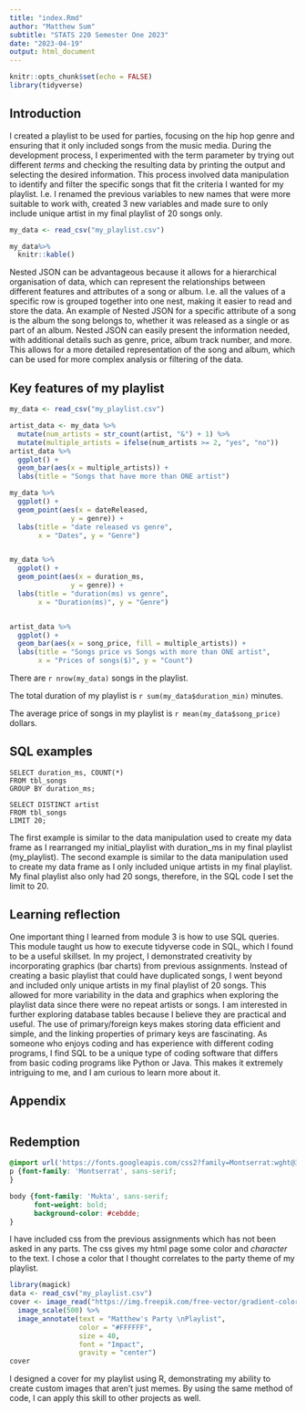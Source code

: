 ---
title: "index.Rmd"
author: "Matthew Sum"
subtitle: "STATS 220 Semester One 2023"
date: "2023-04-19"
output: html_document
---

```{r setup, include=FALSE}
knitr::opts_chunk$set(echo = FALSE)
library(tidyverse)
```

## Introduction
I created a playlist to be used for parties, focusing on the hip hop genre and ensuring that it only included songs from the music media. During the development process, I experimented with the term parameter by trying out different *terms* and checking the resulting data by printing the output and selecting the desired information. This process involved data manipulation to identify and filter the specific songs that fit the criteria I wanted for my playlist. I.e. I renamed the previous variables to new names that were more suitable to work with, created 3 new variables and made sure to only include unique artist in my final playlist of 20 songs only.
```{r, message = FALSE}
my_data <- read_csv("my_playlist.csv") 

my_data%>%
  knitr::kable()
```
Nested JSON can be advantageous because it allows for a hierarchical organisation of data, which can represent the relationships between different features and attributes of a song or album. I.e. all the values of a specific row is grouped together into one nest, making it easier to read and store the data. An example of Nested JSON for a specific attribute of a song is the album the song belongs to, whether it was released as a single or as part of an album. Nested JSON can easily present the information needed, with additional details such as genre, price, album track number, and more. This allows for a more detailed representation of the song and album, which can be used for more complex analysis or filtering of the data.

## Key features of my playlist

```{r, message=FALSE}
my_data <- read_csv("my_playlist.csv") 

artist_data <- my_data %>%
  mutate(num_artists = str_count(artist, "&") + 1) %>%
  mutate(multiple_artists = ifelse(num_artists >= 2, "yes", "no"))
artist_data %>%
  ggplot() +
  geom_bar(aes(x = multiple_artists)) +
  labs(title = "Songs that have more than ONE artist")

my_data %>%
  ggplot() +
  geom_point(aes(x = dateReleased,
               y = genre)) +
  labs(title = "date released vs genre",
       x = "Dates", y = "Genre")


my_data %>%
  ggplot() +
  geom_point(aes(x = duration_ms,
               y = genre)) +
  labs(title = "duration(ms) vs genre",
       x = "Duration(ms)", y = "Genre")


artist_data %>%
  ggplot() +
  geom_bar(aes(x = song_price, fill = multiple_artists)) +
  labs(title = "Songs price vs Songs with more than ONE artist", 
       x = "Prices of songs($)", y = "Count")

```

There are `r nrow(my_data)` songs in the playlist.

The total duration of my playlist is `r sum(my_data$duration_min)` minutes.

The average price of songs in my playlist is `r mean(my_data$song_price)` dollars.

## SQL examples

```
SELECT duration_ms, COUNT(*)
FROM tbl_songs
GROUP BY duration_ms;

SELECT DISTINCT artist
FROM tbl_songs
LIMIT 20;

```

The first example is similar to the data manipulation used to create my data frame as I rearranged my initial_playlist with duration_ms in my final playlist (my_playlist). The second example is similar to the data manipulation used to create my data frame as I only included unique artists in my final playlist. My final playlist also only had 20 songs, therefore, in the SQL code I set the limit to 20.

## Learning reflection

One important thing I learned from module 3 is how to use SQL queries. This module taught us how to execute tidyverse code in SQL, which I found to be a useful skillset.
In my project, I demonstrated creativity by incorporating graphics (bar charts) from previous assignments. Instead of creating a basic playlist that could have duplicated songs, I went beyond and included only unique artists in my final playlist of 20 songs. This allowed for more variability in the data and graphics when exploring the playlist data since there were no repeat artists or songs.
I am interested in further exploring database tables because I believe they are practical and useful. The use of primary/foreign keys makes storing data efficient and simple, and the linking properties of primary keys are fascinating.
As someone who enjoys coding and has experience with different coding programs, I find SQL to be a unique type of coding software that differs from basic coding programs like Python or Java. This makes it extremely intriguing to me, and I am curious to learn more about it.

## Appendix
```{r file='exploration.R', eval=FALSE, echo=TRUE}

```

## Redemption

```{css, echo = FALSE}
@import url('https://fonts.googleapis.com/css2?family=Montserrat:wght@300&family=Mukta:wght@200&display=swap');
p {font-family: 'Montserrat', sans-serif;
}

body {font-family: 'Mukta', sans-serif;
      font-weight: bold;
      background-color: #cebdde;
}
```

I have included css from the previous assignments which has not been asked in any parts. The css gives my html page some color and *character* to the text. I chose a color that I thought correlates to the party theme of my playlist.

```{r, message=FALSE, echo = FALSE}
library(magick)
data <- read_csv("my_playlist.csv")
cover <- image_read("https://img.freepik.com/free-vector/gradient-colorful-disco-ball_23-2148913433.jpg") %>%
  image_scale(500) %>%
  image_annotate(text = "Matthew's Party \nPlaylist",
                 color = "#FFFFFF",
                 size = 40,
                 font = "Impact",
                 gravity = "center")
cover
```

I designed a cover for my playlist using R, demonstrating my ability to create custom images that aren't just memes. By using the same method of code, I can apply this skill to other projects as well.